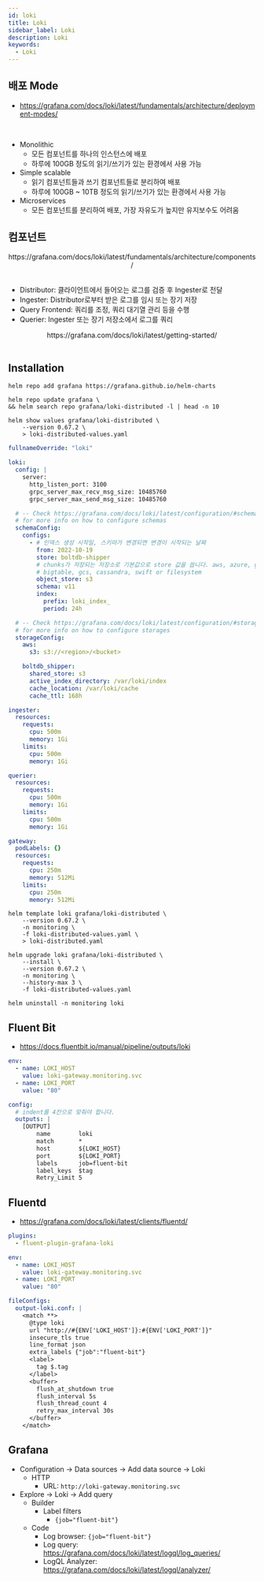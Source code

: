 ```yaml
---
id: loki
title: Loki
sidebar_label: Loki
description: Loki
keywords:
  - Loki
---
```



## 배포 Mode

- https://grafana.com/docs/loki/latest/fundamentals/architecture/deployment-modes/

<br />

- Monolithic
  - 모든 컴포넌트를 하나의 인스턴스에 배포
  - 하루에 100GB 정도의 읽기/쓰기가 있는 환경에서 사용 가능
- Simple scalable
  - 읽기 컴포넌트들과 쓰기 컴포넌트들로 분리하여 배포
  - 하루에 100GB ~ 10TB 정도의 읽기/쓰기가 있는 환경에서 사용 가능
- Microservices
  - 모든 컴포넌트를 분리하여 배포, 가장 자유도가 높지만 유지보수도 어려움

## 컴포넌트

<center>
  <Image
    img={require("@site/static/img/mlops/mlops/monitoring/plg/loki_architecture_components.png")}
    width={750}
  />
</center>
<center>
  https://grafana.com/docs/loki/latest/fundamentals/architecture/components/
</center>
<br />

- Distributor: 클라이언트에서 들어오는 로그를 검증 후 Ingester로 전달
- Ingester: Distributor로부터 받은 로그를 임시 또는 장기 저장
- Query Frontend: 쿼리를 조정, 쿼리 대기열 관리 등을 수행
- Querier: Ingester 또는 장기 저장소에서 로그를 쿼리

<center>
  <Image
    img={require("@site/static/img/mlops/mlops/monitoring/plg/simple-scalable-test-environment.png")}
    width={750}
  />
</center>
<center>https://grafana.com/docs/loki/latest/getting-started/</center>
<br />

## Installation

```shell
helm repo add grafana https://grafana.github.io/helm-charts
```

```shell
helm repo update grafana \
&& helm search repo grafana/loki-distributed -l | head -n 10
```

```shell
helm show values grafana/loki-distributed \
    --version 0.67.2 \
    > loki-distributed-values.yaml
```

```yaml title="loki-distributed-values.yaml"
fullnameOverride: "loki"

loki:
  config: |
    server:
      http_listen_port: 3100
      grpc_server_max_recv_msg_size: 10485760
      grpc_server_max_send_msg_size: 10485760

  # -- Check https://grafana.com/docs/loki/latest/configuration/#schema_config
  # for more info on how to configure schemas
  schemaConfig:
    configs:
      - # 인덱스 생성 시작일, 스키마가 변경되면 변경이 시작되는 날짜
        from: 2022-10-19
        store: boltdb-shipper
        # chunks가 저장되는 저장소로 기본값으로 store 값을 씁니다. aws, azure, gcp,
        # bigtable, gcs, cassandra, swift or filesystem
        object_store: s3
        schema: v11
        index:
          prefix: loki_index_
          period: 24h

  # -- Check https://grafana.com/docs/loki/latest/configuration/#storage_config
  # for more info on how to configure storages
  storageConfig:
    aws:
      s3: s3://<region>/<bucket>

    boltdb_shipper:
      shared_store: s3
      active_index_directory: /var/loki/index
      cache_location: /var/loki/cache
      cache_ttl: 168h

ingester:
  resources:
    requests:
      cpu: 500m
      memory: 1Gi
    limits:
      cpu: 500m
      memory: 1Gi

querier:
  resources:
    requests:
      cpu: 500m
      memory: 1Gi
    limits:
      cpu: 500m
      memory: 1Gi

gateway:
  podLabels: {}
  resources:
    requests:
      cpu: 250m
      memory: 512Mi
    limits:
      cpu: 250m
      memory: 512Mi
```

```shell
helm template loki grafana/loki-distributed \
    --version 0.67.2 \
    -n monitoring \
    -f loki-distributed-values.yaml \
    > loki-distributed.yaml
```

```shell
helm upgrade loki grafana/loki-distributed \
    --install \
    --version 0.67.2 \
    -n monitoring \
    --history-max 3 \
    -f loki-distributed-values.yaml
```

```shell
helm uninstall -n monitoring loki
```

## Fluent Bit

- https://docs.fluentbit.io/manual/pipeline/outputs/loki

```yaml title="fluent-bit-values.yaml"
env:
  - name: LOKI_HOST
    value: loki-gateway.monitoring.svc
  - name: LOKI_PORT
    value: "80"

config:
  # indent를 4칸으로 맞춰야 합니다.
  outputs: |
    [OUTPUT]
        name        loki
        match       *
        host        ${LOKI_HOST}
        port        ${LOKI_PORT}
        labels      job=fluent-bit
        label_keys  $tag
        Retry_Limit 5
```

## Fluentd

- https://grafana.com/docs/loki/latest/clients/fluentd/

```yaml title="fluentd-values.yaml"
plugins:
  - fluent-plugin-grafana-loki

env:
  - name: LOKI_HOST
    value: loki-gateway.monitoring.svc
  - name: LOKI_PORT
    value: "80"

fileConfigs:
  output-loki.conf: |
    <match **>
      @type loki
      url "http://#{ENV['LOKI_HOST']}:#{ENV['LOKI_PORT']}"
      insecure_tls true
      line_format json
      extra_labels {"job":"fluent-bit"}
      <label>
        tag $.tag
      </label>
      <buffer>
        flush_at_shutdown true
        flush_interval 5s
        flush_thread_count 4
        retry_max_interval 30s
      </buffer>
    </match>
```

## Grafana

- Configuration -\> Data sources -\> Add data source -\> Loki
  - HTTP
    - URL: `http://loki-gateway.monitoring.svc`
- Explore -\> Loki -\> Add query
  - Builder
    - Label filters
      - `{job="fluent-bit"}`
  - Code
    - Log browser: `{job="fluent-bit"}`
    - Log query: https://grafana.com/docs/loki/latest/logql/log_queries/
    - LogQL Analyzer: https://grafana.com/docs/loki/latest/logql/analyzer/
